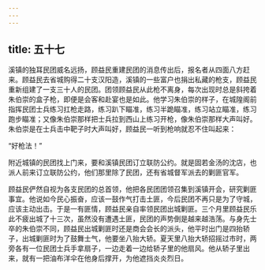 ```yaml
---
---
---
```

title: 五十七
---



溪镇的独耳民团威名远扬，顾益民重建民团的消息传出后，报名者从四面八方赶来。顾益民去省城购得二十支汉阳造，溪镇的一些富户也捐出私藏的枪支，顾益民重新组建了一支三十人的民团。团领顾益民从此枪不离身，每次出现时总是斜挎着朱伯崇的盒子枪，即便是会客和赴宴也是如此。他学习朱伯崇的样子，在城隍阁前指挥民团士兵练习扛枪走路，练习趴下瞄准，练习半跪瞄准，练习站立瞄准，练习跑步瞄准；又像朱伯崇那样把士兵拉到西山上练习开枪，像朱伯崇那样大声叫好。朱伯崇是在士兵击中靶子时大声叫好，顾益民一听到枪响就忍不住叫起来：

“好枪法！”

附近城镇的民团找上门来，要和溪镇民团订立联防公约。就是固若金汤的沈店，也派人前来订立联防公约，他们那里除了民团，还有省城督军派去的剿匪官军。

顾益民俨然自视为各支民团的总首领，他把各民团团领召集到溪镇开会，研究剿匪事宜。他说如今民心振奋，应该一鼓作气打击土匪，今后民团不再只是为了守城，应该主动出击。于是一有匪情，顾益民亲自率领民团出城剿匪。三个月里顾益民乐此不疲出城了十三次，虽然没有遭遇土匪，民团的声势倒是越来越浩荡。与身先士卒的朱伯崇不同，顾益民出城剿匪时还是商会会长的派头，他平时出门是四抬轿子，出城剿匪时为了鼓舞士气，他要坐八抬大轿。夏天里八抬大轿招摇过市时，两旁各有一位民团士兵手拿扇子，一边走着一边给轿子里的他扇风。他从轿子里出来，就有一把油布洋伞在他身后撑开，为他遮挡炎炎烈日。